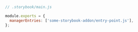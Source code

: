 ```js
// .storybook/main.js

module.exports = {
  managerEntries: ['some-storybook-addon/entry-point.js'],
};
```
